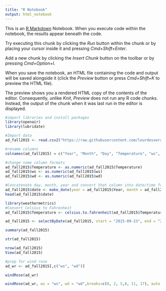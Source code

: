 ```yaml
---
title: "R Notebook"
output: html_notebook
---
```


This is an [R Markdown](http://rmarkdown.rstudio.com) Notebook. When you execute code within the notebook, the results appear beneath the code. 

Try executing this chunk by clicking the *Run* button within the chunk or by placing your cursor inside it and pressing *Cmd+Shift+Enter*. 

Add a new chunk by clicking the *Insert Chunk* button on the toolbar or by pressing *Cmd+Option+I*.

When you save the notebook, an HTML file containing the code and output will be saved alongside it (click the *Preview* button or press *Cmd+Shift+K* to preview the HTML file). 

The preview shows you a rendered HTML copy of the contents of the editor. Consequently, unlike *Knit*, *Preview* does not run any R code chunks. Instead, the output of the chunk when it was last run in the editor is displayed.
```r
#import libraries and install packages
library(openair)
library(lubridate)
```

```r
#Import data
ad_fall2015 <- read.csv2("https://raw.githubusercontent.com/lourdesvera/Community_Air_Montoring/master/Wind_Analyses/Armourdale_10yrs.csv", header = TRUE, sep = ",", stringsAsFactors = FALSE )
```

```r
#rename columns
colnames(ad_fall2015) = c("Year", "Month", "Day", "Temperature", "ws", "wd")
```

```r
#change some column formats
ad_fall2015$Temperature <- as.numeric(ad_fall2015$Temperature)
ad_fall2015$ws <- as.numeric(ad_fall2015$ws)
ad_fall2015$wd <- as.numeric(ad_fall2015$wd)
```

```r
#Concatenate day, month, year and convert that column into date/time format
ad_fall2015$date <- make_date(year = ad_fall2015$Year, month = ad_fall2015$Month , day = ad_fall2015$Day)
head(ad_fall2015$date)
```

```r
library(weathermetrics)
#Convert Celsius to Fahrenheit
ad_fall2015$Temperature <- celsius.to.fahrenheit(ad_fall2015$Temperature, round = 2)
```

```r
ad_fall2015 <- selectByDate(ad_fall2015, start = "2015-09-23", end = "2015-12-20")
```


```r
summary(ad_fall2015)
```

```r
str(ad_fall2015)
```

```r
nrow(ad_fall2015)
View(ad_fall2015)
```

```r
#prep for wind rose
ad_wr <- ad_fall2015[,c("ws", "wd")]
```

```r
windRose(ad_wr)
```

```r
windRose(ad_wr, ws = "ws", wd = "wd",breaks=c(0, 2, 5,8, 11, 17), auto.text=FALSE, paddle=FALSE, annotate=FALSE, grid.line=5, key = list(labels = c(">0-2", ">2-5", ">5-8", ">8-11", ">11-17")), key.footer = "Fall 2015 Wind Speed Plot in Armourdale, KS (m/s)", key.position = "bottom",par.settings=list(axis.line=list(col="lightgray")), col = c("#4f4f4f", "#0a7cb9", "#f9be00", "#ff7f2f", "#d7153a"))
``` 